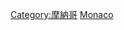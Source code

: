 {{catmore}}
{{Commonscat|Transport in Monaco}}

[[Category:摩納哥|Category:摩納哥]]
[[Category:欧洲各国交通|Monaco]]